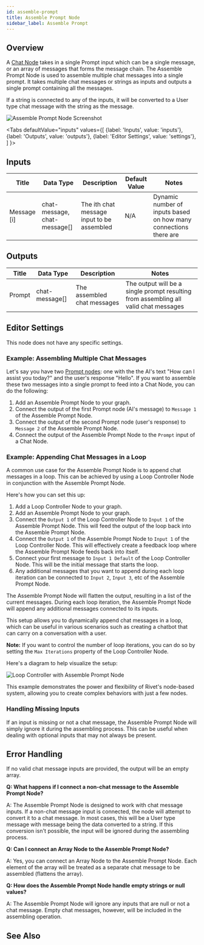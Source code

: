```yaml
---
id: assemble-prompt
title: Assemble Prompt Node
sidebar_label: Assemble Prompt
---
```



## Overview

A [Chat Node](./chat) takes in a single Prompt input which can be a single message, or an array of messages that forms the message chain. The Assemble Prompt Node is used to assemble multiple chat messages into a single prompt. It takes multiple chat messages or strings as inputs and outputs a single prompt containing all the messages.

If a string is connected to any of the inputs, it will be converted to a User type chat message with the string as the message.

![Assemble Prompt Node Screenshot](./assets/assemble-prompt-node.png)

<Tabs
  defaultValue="inputs"
  values={[
    {label: 'Inputs', value: 'inputs'},
    {label: 'Outputs', value: 'outputs'},
    {label: 'Editor Settings', value: 'settings'},
  ]
}>

<TabItem value="inputs">

## Inputs

| Title       | Data Type                    | Description                                | Default Value | Notes                                                            |
| ----------- | ---------------------------- | ------------------------------------------ | ------------- | ---------------------------------------------------------------- |
| Message [i] | chat-message, chat-message[] | The ith chat message input to be assembled | N/A           | Dynamic number of inputs based on how many connections there are |

</TabItem>

<TabItem value="outputs">

## Outputs

| Title  | Data Type      | Description                 | Notes                                                                                |
| ------ | -------------- | --------------------------- | ------------------------------------------------------------------------------------ |
| Prompt | chat-message[] | The assembled chat messages | The output will be a single prompt resulting from assembling all valid chat messages |

</TabItem>

<TabItem value="settings">

## Editor Settings

This node does not have any specific settings.

</TabItem>

</Tabs>

### Example: Assembling Multiple Chat Messages

Let's say you have two [Prompt nodes](./prompt): one with the the AI's text "How can I assist you today?" and the user's response "Hello". If you want to assemble these two messages into a single prompt to feed into a Chat Node, you can do the following:

1. Add an Assemble Prompt Node to your graph.
2. Connect the output of the first Prompt node (AI's message) to `Message 1` of the Assemble Prompt Node.
3. Connect the output of the second Prompt node (user's response) to `Message 2` of the Assemble Prompt Node.
4. Connect the output of the Assemble Prompt Node to the `Prompt` input of a Chat Node.

### Example: Appending Chat Messages in a Loop

A common use case for the Assemble Prompt Node is to append chat messages in a loop. This can be achieved by using a Loop Controller Node in conjunction with the Assemble Prompt Node.

Here's how you can set this up:

1. Add a Loop Controller Node to your graph.
2. Add an Assemble Prompt Node to your graph.
3. Connect the `Output 1` of the Loop Controller Node to `Input 1` of the Assemble Prompt Node. This will feed the output of the loop back into the Assemble Prompt Node.
4. Connect the `Output 1` of the Assemble Prompt Node to `Input 1` of the Loop Controller Node. This will effectively create a feedback loop where the Assemble Prompt Node feeds back into itself.
5. Connect your first message to `Input 1 Default` of the Loop Controller Node. This will be the initial message that starts the loop.
6. Any additional messages that you want to append during each loop iteration can be connected to `Input 2`, `Input 3`, etc of the Assemble Prompt Node.

The Assemble Prompt Node will flatten the output, resulting in a list of the current messages. During each loop iteration, the Assemble Prompt Node will append any additional messages connected to its inputs.

This setup allows you to dynamically append chat messages in a loop, which can be useful in various scenarios such as creating a chatbot that can carry on a conversation with a user.

**Note:** If you want to control the number of loop iterations, you can do so by setting the `Max Iterations` property of the Loop Controller Node.

Here's a diagram to help visualize the setup:

![Loop Controller with Assemble Prompt Node](./assets/assemble-prompt-node-example-02.png)

This example demonstrates the power and flexibility of Rivet's node-based system, allowing you to create complex behaviors with just a few nodes.

### Handling Missing Inputs

If an input is missing or not a chat message, the Assemble Prompt Node will simply ignore it during the assembling process. This can be useful when dealing with optional inputs that may not always be present.

## Error Handling

If no valid chat message inputs are provided, the output will be an empty array.

**Q: What happens if I connect a non-chat message to the Assemble Prompt Node?**

A: The Assemble Prompt Node is designed to work with chat message inputs. If a non-chat message input is connected, the node will attempt to convert it to a chat message. In most cases, this will be a User type message with message being the data converted to a string. If this conversion isn't possible, the input will be ignored during the assembling process.

**Q: Can I connect an Array Node to the Assemble Prompt Node?**

A: Yes, you can connect an Array Node to the Assemble Prompt Node. Each element of the array will be treated as a separate chat message to be assembled (flattens the array).

**Q: How does the Assemble Prompt Node handle empty strings or null values?**

A: The Assemble Prompt Node will ignore any inputs that are null or not a chat message. Empty chat messages, however, will be included in the assembling operation.

## See Also

